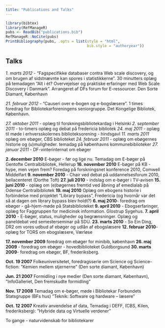 ```yaml
---
title: "Publications and Talks"
---
```

```r
library(bibtex)
library(RefManageR)
pubs <- ReadBib("publications.bib")
RefManageR::NoCite(pubs)
PrintBibliography(pubs, .opts = list(style = "html",
                                     bib.style = "authoryear"))
```


## Talks



*1. marts 2012* - "Fagspecifikke databaser contra Web scale discovery, og om
brugen af sidstnævnte kan spores  i statistikkerne".
30 minutters oplæg på temadagen "Alt i ét? Overvejelser og praktiske erfaringer med Web Scale Discovery i Danmark".
Arrangeret af DFs forum for E-ressourcer. Den Sorte Diamant, København

*21. februar 2012* - "Causeri over e-bogen og e-bogslæsere". 1 times foredrag for Bibliotekarforeningens seniorgruppe. Det Kongelige Bibliotek, København.

*27. oktober 2011* - oplæg til forskningsbibliotekardag i Helsinki
*2. september 2011* - to-timers oplæg og debat på fredericia bibliotek
*24. maj 2011* - oplæg til møde i erhversskolernes biblioteksorening - hindsgavl
*11. marts 2011* oplæg om ebøger, CBS biblioteket
*24. februar 2011* - oplæg om ebøgernes historie og (u)muligheder. temadag på københavns kommunebiblioteker
*27. januar 2011* - DF-vinterinternat om ebøger


**2. december 2010** E-bøger - før og lige nu. Temadag om E-bøger på Gentofte Centralbibliotek, Hellerup
**16. november 2010** E-bøger på KB - hype, men vejen frem? Foredag på forskningsnet konference 2010, Comwell Middelfart
**9. november 2010** - Chair ved debat på uddannelsesforum 2010, bellacenteret (Dorthe Toft)
**27. juli 2010** - indslag om e-bøger i TV-avisen
**15. juni 2010** - oplæg om (e)bøgernes fremtid ved åbning af emedialab på Odense Centralbibliotek
**19. maj 2010** Oplæg om ebogens historie i forbindelse med projektet "Library bypass", Fredericia (og hvornår var det så at dagen om library bypass blev holdt?)
**6. maj 2010**- foredrag om ebøger - gå-hjem-møde på Statsbiblioteket
**9. april  2010** -  Ebogserfaringer, oplæg for Faggruppen for medicinsk information. Glostrup Sygehus.
**7. april 2010** - E-bøger, status, muligheder og begrænsninger. Oplæg og paneldebat ved semesterseminar på SDU.
**23. marts 2010** - So Ein Ding, DR2 om vores udbud af ebøger og udlån af ebogslæsere
**12. februar 2010**-  oplæg for TORS om ebogslæsere, Værløse


**17. november 2009** foredrag om ebøger for minibib, københavn
**26. maj 2009** - foredrag om ebøger - hovedbiblioteket Guldborgsund
**30. marts 2009**-  foredrag om ebøger, BF, frederiksberg.

**Oct. 19 2007** Folkeuniversitetet, foredragsserie om Science og Science-fiction: ”Kemien mellem stjernerne” (Den sorte diamant, København) 
 
**Jun. 21 2007** Formidling i nye medier (Den sorte diamant, København), ”InfoGalleriet, Den fremskudte formidling”

**Nov. 17 2008** Temadag om e-bøger, møde i Bibliotekar Forbundets Statsgruppe (BFs hus) ”Teknik: Software og hardware – læsere”

**Oct. 12 2007** Kreativ anvendelse af data, Temadag i DEFF, (CBS, Kilen, frederiksberg): ”Hybride data og Virtuelle verdener” 

To gange - naturvidenskab for bibliotekarer
